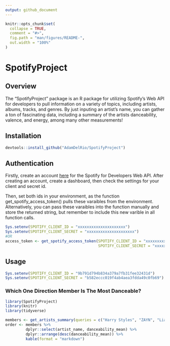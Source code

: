 ---
output: github_document
---

<!-- README.md is generated from README.Rmd. Please edit that file -->

```{r, include = FALSE}
knitr::opts_chunk$set(
  collapse = TRUE,
  comment = "#>",
  fig.path = "man/figures/README-",
  out.width = "100%"
)
```

# SpotifyProject

## Overview

The "SpotifyProject" package is an R package for utilizing Spotify's Web API for developers to pull information on a variety of topics, including artists, albums, tracks, and genres.  By just inputing an artist's name, you can gather a ton of fascinating data, including a summary of the artists danceability, valence, and energy, among many other measurements!

## Installation

```r
devtools::install_github("AdamDelRio/SpotifyProject")
```

## Authentication

Firstly, create an account [here](https://developer.spotify.com/my-applications/#!/applications) for the Spotify for Developers Web API.  After creating an account, create a dashboard, then check the settings for your client and secret id. 

Then, set both ids in your environment, as the function get_spotify_access_token() pulls these varaibles from the environment.  Alternatively, you can pass these varaibles into the function manually and store the returned string, but remember to include this new varible in all function calls.

```{r, eval = FALSE}
Sys.setenv(SPOTIFY_CLIENT_ID = "xxxxxxxxxxxxxxxxxxxxx")
Sys.setenv(SPOTIFY_CLIENT_SECRET = "xxxxxxxxxxxxxxxxxxxxx")
#OR
access_token <- get_spotify_access_token(SPOTIFY_CLIENT_ID = "xxxxxxxxxxxxxxxxxxxxx", 
                                         SPOTIFY_CLIENT_SECRET = "xxxxxxxxxxxxxxxxxxxxx")
```

## Usage

```{r}
Sys.setenv(SPOTIFY_CLIENT_ID = "9b791d794b834a379a7fb31fee32431d")
Sys.setenv(SPOTIFY_CLIENT_SECRET = "b582eccc019f4ab4aea3fdda49c0fb69")
```

### Which One Direction Member Is The Most Danceable?
```{r load_packages, message=FALSE, warning=FALSE, results="hide"}
library(SpotifyProject)
library(knitr)
library(tidyverse)
```

```{r, message = FALSE, warning = FALSE, results = 'asis'}
members <- get_artists_summary(queries = c("Harry Styles", "ZAYN", "Liam Payne", "Niall Horan", "Louis Tomlinson"))
order <- members %>%
         dplyr::select(artist_name, danceability_mean) %>% 
         dplyr::arrange(desc(danceability_mean)) %>%
         kable(format = "markdown")
```
